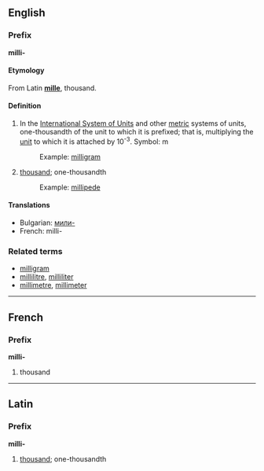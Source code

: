==English==
===Prefix===
'''milli-'''

====Etymology====
From Latin '''[[mille]]''', thousand.

====Definition====

#In the [[International System of Units]] and other [[metric]] systems of units, one-thousandth of the unit to which it is prefixed; that is, multiplying the [[unit]] to which it is attached by 10<sup>-3</sup>. Symbol: m
#: Example: [[milligram]]
# [[thousand]]; one-thousandth
#: Example:  [[millipede]]

====Translations====
*Bulgarian: [[мили-]]
*French: milli-

===Related terms===
*[[milligram]]
*[[millilitre]], [[milliliter]]
*[[millimetre]], [[millimeter]]

----
==French==
===Prefix===
'''milli-'''

# thousand

----
==Latin==
===Prefix===
'''milli-'''

# [[thousand]]; one-thousandth